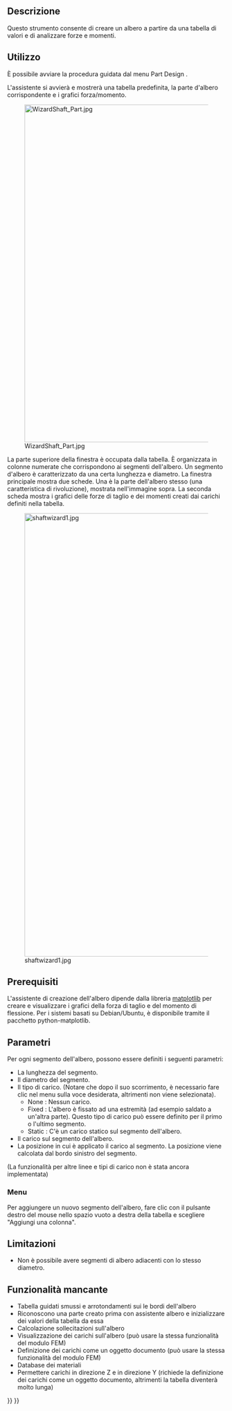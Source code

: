<languages/>

{{Docnav/it
|[[PartDesign_InvoluteGear/it|Profilo ad evolvente]]
|[[PartDesign_MoveTip/it|Usa come entità finale]]
|[[PartDesign_Workbench/it|PartDesign]]
|IconL=PartDesign_InvoluteGear.svg
|IconR=PartDesign_MoveTip.svg
|IconC=Workbench_PartDesign.svg
}}

{{GuiCommand/it
|Name=PartDesign_WizardShaft
|Name/it=PartDesign Procedura guidata per alberi
|MenuLocation=PartDesign → Assistente Formazione Albero...
|Workbenches=[[PartDesign_Workbench/it|DisegnoPezzo]]
}}

<span id="Description"></span>
==Descrizione==

Questo strumento consente di creare un albero a partire da una tabella di valori e di analizzare forze e momenti. 

<span id="Usage"></span>
==Utilizzo==

È possibile avviare la procedura guidata dal menu Part Design {{MenuCommand|Part Design → [[File:PartDesign_WizardShaft.svg|16px]] Progettazione albero assistita...}}.

L'assistente si avvierà e mostrerà una tabella predefinita, la parte d'albero corrispondente e i grafici forza/momento.

[[Image:WizardShaft_Part.jpg|780px]]

La parte superiore della finestra è occupata dalla tabella. È organizzata in colonne numerate che corrispondono ai segmenti dell'albero. Un segmento d'albero è caratterizzato da una certa lunghezza e diametro. La finestra principale mostra due schede. Una è la parte dell'albero stesso (una caratteristica di rivoluzione), mostrata nell'immagine sopra. La seconda scheda mostra i grafici delle forze di taglio e dei momenti creati dai carichi definiti nella tabella.

[[Image:shaftwizard1.jpg|1024px]]

<span id="Prerequisites"></span>
==Prerequisiti==

L'assistente di creazione dell'albero dipende dalla libreria [https://matplotlib.org/ matplotlib] per creare e visualizzare i grafici della forza di taglio e del momento di flessione. Per i sistemi basati su Debian/Ubuntu, è disponibile tramite il pacchetto python-matplotlib.

<span id="Parameters"></span>
==Parametri==

Per ogni segmento dell'albero, possono essere definiti i seguenti parametri:
* La lunghezza del segmento.
* Il diametro del segmento.
* Il tipo di carico. (Notare che dopo il suo scorrimento, è necessario fare clic nel menu sulla voce desiderata, altrimenti non viene selezionata).
** None : Nessun carico.
** Fixed : L'albero è fissato ad una estremità (ad esempio saldato a un'altra parte). Questo tipo di carico può essere definito per il primo o l'ultimo segmento.
** Static : C'è un carico statico sul segmento dell'albero.
* Il carico sul segmento dell'albero.
* La posizione in cui è applicato il carico al segmento. La posizione viene calcolata dal bordo sinistro del segmento.
(La funzionalità per altre linee e tipi di carico non  è stata ancora implementata)

<span id="Menus"></span>
===Menu===

Per aggiungere un nuovo segmento dell'albero, fare clic con il pulsante destro del mouse nello spazio vuoto a destra della tabella e scegliere "Aggiungi una colonna".

<span id="Limitations"></span>
==Limitazioni==

* Non è possibile avere segmenti di albero adiacenti con lo stesso diametro.

<span id="Missing_functionality"></span>
==Funzionalità mancante==

* Tabella guidati smussi e arrotondamenti sui le bordi dell'albero 
* Riconoscono una parte creato prima con assistente albero e inizializzare dei valori della tabella da essa
* Calcolazione sollecitazioni sull'albero
* Visualizzazione dei carichi sull'albero (può usare la stessa funzionalità del modulo FEM)
* Definizione dei carichi come un oggetto documento (può usare la stessa funzionalità del modulo FEM)
* Database dei materiali
* Permettere carichi in direzione Z e in direzione Y (richiede la definizione dei carichi come un oggetto documento, altrimenti la tabella diventerà molto lunga)


{{Docnav/it
|[[PartDesign_InvoluteGear/it|Profilo ad evolvente]]
|[[PartDesign_MoveTip/it|Usa come entità finale]]
|[[PartDesign_Workbench/it|PartDesign]]
|IconL=PartDesign_InvoluteGear.svg
|IconR=PartDesign_MoveTip.svg
|IconC=Workbench_PartDesign.svg
}}

{{PartDesign Tools navi{{#translation:}}}}
{{Userdocnavi{{#translation:}}}}